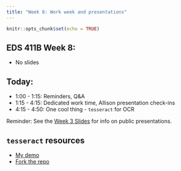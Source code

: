 ```yaml
---
title: "Week 8: Work week and presentations"
---
```


```r
knitr::opts_chunk$set(echo = TRUE)
```

## EDS 411B Week 8:

-   No slides

## Today:

-   1:00 - 1:15: Reminders, Q&A
-   1:15 - 4:15: Dedicated work time, Allison presentation check-ins
-   4:15 - 4:50: One cool thing - `tesseract` for OCR

Reminder: See the [Week 3 Slides](https://docs.google.com/presentation/d/e/2PACX-1vQ7PbHzE-tW7gCLDAS43wJ0P1WZCaJFsblkbdDkrQa_WF9lWwsueQ1vdhaJOBQAQZFIRk0cRx6FfpHJ/pub?start=false&loop=false&delayms=3000) for info on public presentations.

## `tesseract` resources

-   [My demo](https://allisonhorst.github.io/tesseract-demo/demo.html)
-   [Fork the repo](https://github.com/allisonhorst/tesseract-demo)
